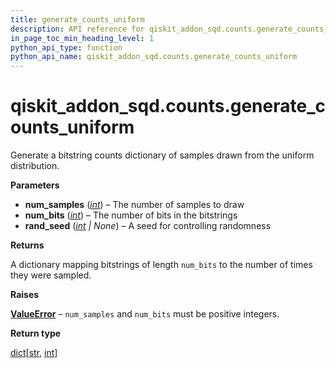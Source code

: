 ```yaml
---
title: generate_counts_uniform
description: API reference for qiskit_addon_sqd.counts.generate_counts_uniform
in_page_toc_min_heading_level: 1
python_api_type: function
python_api_name: qiskit_addon_sqd.counts.generate_counts_uniform
---
```


<span id="qiskit-addon-sqd-counts-generate-counts-uniform" />

# qiskit\_addon\_sqd.counts.generate\_counts\_uniform

<Function id="qiskit_addon_sqd.counts.generate_counts_uniform" isDedicatedPage={true} github="https://github.com/Qiskit/qiskit-addon-sqd/tree/main/qiskit_addon_sqd/counts.py#L56-L88" signature="generate_counts_uniform(num_samples, num_bits, rand_seed=None)">
  Generate a bitstring counts dictionary of samples drawn from the uniform distribution.

  **Parameters**

  *   **num\_samples** ([*int*](https://docs.python.org/3/library/functions.html#int "(in Python v3.13)")) – The number of samples to draw
  *   **num\_bits** ([*int*](https://docs.python.org/3/library/functions.html#int "(in Python v3.13)")) – The number of bits in the bitstrings
  *   **rand\_seed** ([*int*](https://docs.python.org/3/library/functions.html#int "(in Python v3.13)") *| None*) – A seed for controlling randomness

  **Returns**

  A dictionary mapping bitstrings of length `num_bits` to the number of times they were sampled.

  **Raises**

  [**ValueError**](https://docs.python.org/3/library/exceptions.html#ValueError "(in Python v3.13)") – `num_samples` and `num_bits` must be positive integers.

  **Return type**

  [dict](https://docs.python.org/3/library/stdtypes.html#dict "(in Python v3.13)")\[[str](https://docs.python.org/3/library/stdtypes.html#str "(in Python v3.13)"), [int](https://docs.python.org/3/library/functions.html#int "(in Python v3.13)")]
</Function>

